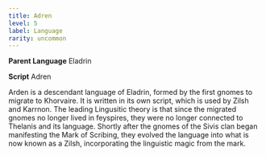 ```yaml
---
title: Adren
level: 5
label: Language
rarity: uncommon
---
```


**Parent Language** Eladrin

**Script** Adren

Arden is a descendant language of Eladrin, formed by the first gnomes to migrate to Khorvaire. It is written in its own script, which is used by Zilsh and Karrnon. The leading Lingusitic theory is that since the migrated gnomes no longer lived in feyspires, they were no longer connected to Thelanis and its language. Shortly after the gnomes of the Sivis clan began manifesting the Mark of Scribing, they evolved the language into what is now known as a Zilsh, incorporating the linguistic magic from the mark.
